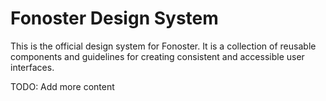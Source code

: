 
<Meta title="Introduction/Overview" />

# Fonoster Design System

This is the official design system for Fonoster. It is a collection of reusable components and guidelines for creating consistent and accessible user interfaces.

TODO: Add more content
